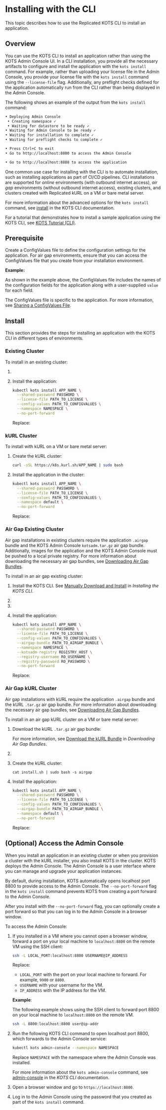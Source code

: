 
# Installing with the CLI

This topic describes how to use the Replicated KOTS CLI to install an application.

## Overview

You can use the KOTS CLI to install an application rather than using the KOTS Admin Console UI. In a CLI installation, you provide all the necessary artifacts to configure and install the application with the `kots install` command. For example, rather than uploading your license file in the Admin Console, you provide your license file with the `kots install` command using the `--license-file` flag. Additionally, any preflight checks defined for the application automatically run from the CLI rather than being displayed in the Admin Console.

The following shows an example of the output from the `kots install` command:

```bash
• Deploying Admin Console
 • Creating namespace ✓
 • Waiting for datastore to be ready ✓
• Waiting for Admin Console to be ready ✓
• Waiting for installation to complete ✓
• Waiting for preflight checks to complete ✓

• Press Ctrl+C to exit
• Go to http://localhost:8800 to access the Admin Console

• Go to http://localhost:8888 to access the application
```

One common use case for installing with the CLI is to automate installation, such as installing applications as part of CI/CD pipelines. CLI installations are supported for _online_ environments (with outbound internet access), _air gap_ environments (without outbound internet access), existing clusters, and clusters created with Replicated kURL on a VM or bare metal server.

For more information about the advanced options for the `kots install` command, see [install](/reference/kots-cli-install) in the KOTS CLI documentation.

For a tutorial that demonstrates how to install a sample application using the KOTS CLI, see [KOTS Tutorial (CLI)](/vendor/tutorial-cli-setup).

## Prerequisite

Create a ConfigValues file to define the configuration settings for the application. For air gap environments, ensure that you can access the ConfigValues file that you create from your installation environment.

**Example:**

<ConfigValuesExample/>

As shown in the example above, the ConfigValues file includes the names of the configuration fields for the application along with a user-supplied `value` for each field.

The ConfigValues file is specific to the application. For more information, see [Sharing a ConfigValues File](/vendor/releases-configvalues).
   
## Install

This section provides the steps for installing an application with the KOTS CLI in different types of environments.

### Existing Cluster

To install in an existing cluster:

1. <InstallKotsCli/>

1. Install the application:

    ```bash 
    kubectl kots install APP_NAME \
      --shared-password PASSWORD \
      --license-file PATH_TO_LICENSE \
      --config-values PATH_TO_CONFIGVALUES \
      --namespace NAMESPACE \
      --no-port-forward
    ```
    Replace:

    <PlaceholdersGlobal/>

    <PlaceholderNamespaceExisting/>

### kURL Cluster

<IntroEmbedded/>

To install with kURL on a VM or bare metal server:

1. Create the kURL cluster:

   ```bash
   curl -sSL https://k8s.kurl.sh/APP_NAME | sudo bash
   ```

1. Install the application in the cluster:

    ```bash
    kubectl kots install APP_NAME \
      --shared-password PASSWORD \
      --license-file PATH_TO_LICENSE \
      --config-values PATH_TO_CONFIGVALUES \
      --namespace default \
      --no-port-forward
    ```

    Replace:

    <PlaceholdersGlobal/>

    <PlaceholderNamespaceEmbedded/>

### Air Gap Existing Cluster 

Air gap installations in existing clusters require the application `.airgap` bundle and the KOTS Admin Console `kotsadm.tar.gz` air gap bundle. Additionally, images for the application and the KOTS Admin Console must be pushed to a local private registry. For more information about downloading the necessary air gap bundles, see [Downloading Air Gap Bundles](/vendor/releases-download-airgap-bundles).

To install in an air gap existing cluster:

1. Install the KOTS CLI. See [Manually Download and Install](/reference/kots-cli-getting-started#manually-download-and-install) in _Installing the KOTS CLI_.

1. <DownloadKotsBundle/>

    <KotsVersionMatch/>

1. <PushKotsImages/>

1. Install the application:

      ```bash
      kubectl kots install APP_NAME \
        --shared-password PASSWORD \
        --license-file PATH_TO_LICENSE \
        --config-values PATH_TO_CONFIGVALUES \
        --airgap-bundle PATH_TO_AIRGAP_BUNDLE \
        --namespace NAMESPACE \
        --kotsadm-registry REGISTRY_HOST \
        --registry-username RO_USERNAME \
        --registry-password RO_PASSWORD \
        --no-port-forward
      ```

      Replace:

      <PlaceholdersGlobal/>
      
      <PlaceholderAirgapBundle/>

      <PlaceholderNamespaceExisting/>
      
      <PlaceholderRoCreds/>

### Air Gap kURL Cluster

<IntroEmbedded/>

Air gap installations with kURL require the application `.airgap` bundle and the kURL `.tar.gz` air gap bundle. For more information about downloading the necessary air gap bundles, see [Downloading Air Gap Bundles](/vendor/releases-download-airgap-bundles).

To install in an air gap kURL cluster on a VM or bare metal server:

1. Download the kURL `.tar.gz` air gap bundle:

   <DownloadkURLBundle/>

   For more information, see [Download the kURL Bundle](/vendor/releases-download-airgap-bundles#installer-bundle) in _Downloading Air Gap Bundles_.

1. <ExtractKurlBundle/>

1. Create the kURL cluster:

   ```
   cat install.sh | sudo bash -s airgap
   ```

1. Install the application:

    ```bash
    kubectl kots install APP_NAME \
      --shared-password PASSWORD \
      --license-file PATH_TO_LICENSE \
      --config-values PATH_TO_CONFIGVALUES \
      --airgap-bundle PATH_TO_AIRGAP_BUNDLE \
      --namespace default \
      --no-port-forward
    ```

    Replace:

    <PlaceholdersGlobal/>

    <PlaceholderAirgapBundle/>

    <PlaceholderNamespaceEmbedded/>

## (Optional) Access the Admin Console

When you install an application in an existing cluster or when you provision a cluster with the kURL installer, you also install KOTS in the cluster. KOTS deploys the Admin Console. The Admin Console is a user interface where you can manage and upgrade your application instances.

By default, during installation, KOTS automatically opens localhost port 8800 to provide access to the Admin Console. The `--no-port-forward` flag in the `kots install` command prevents KOTS from creating a port forward to the Admin Console.

After you install with the `--no-port-forward` flag, you can optionally create a port forward so that you can log in to the Admin Console in a browser window.

To access the Admin Console:

1. If you installed in a VM where you cannot open a browser window, forward a port on your local machine to `localhost:8800` on the remote VM using the SSH client:

   ```bash
   ssh -L LOCAL_PORT:localhost:8800 USERNAME@IP_ADDRESS
   ```
   Replace:
    * `LOCAL_PORT` with the port on your local machine to forward. For example, `9900` or `8800`.
    * `USERNAME` with your username for the VM.
    * `IP_ADDRESS` with the IP address for the VM.

   **Example**:

   The following example shows using the SSH client to forward port 8800 on your local machine to `localhost:8800` on the remote VM.
  
   ```bash
   ssh -L 8800:localhost:8800 user@ip-addr
   ```

1. Run the following KOTS CLI command to open localhost port 8800, which forwards to the Admin Console service:

   ```bash
   kubectl kots admin-console --namespace NAMESPACE
   ```
   Replace `NAMESPACE` with the namespace where the Admin Console was installed.

   For more information about the `kots admin-console` command, see [admin-console](/reference/kots-cli-admin-console-index) in the _KOTS CLI_ documentation.

1. Open a browser window and go to `https://localhost:8800`.

1. Log in to the Admin Console using the password that you created as part of the `kots install` command.